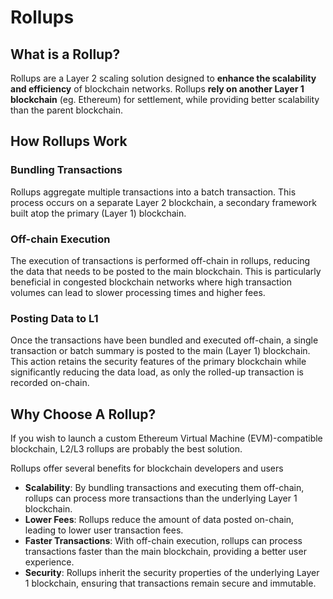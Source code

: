 # Rollups
## What is a Rollup?

Rollups are a Layer 2 scaling solution designed to **enhance the scalability and efficiency** of blockchain networks. Rollups **rely on another Layer 1 blockchain** (eg. Ethereum) for settlement, while providing better scalability than the parent blockchain.

## How Rollups Work
### Bundling Transactions
Rollups aggregate multiple transactions into a batch transaction. This process occurs on a separate Layer 2 blockchain, a secondary framework built atop the primary (Layer 1) blockchain.
### Off-chain Execution
The execution of transactions is performed off-chain in rollups, reducing the data that needs to be posted to the main blockchain. This is particularly beneficial in congested blockchain networks where high transaction volumes can lead to slower processing times and higher fees.
### Posting Data to L1
Once the transactions have been bundled and executed off-chain, a single transaction or batch summary is posted to the main (Layer 1) blockchain. This action retains the security features of the primary blockchain while significantly reducing the data load, as only the rolled-up transaction is recorded on-chain.

## Why Choose A Rollup?
If you wish to launch a custom Ethereum Virtual Machine (EVM)-compatible blockchain, L2/L3 rollups are probably the best solution.

Rollups offer several benefits for blockchain developers and users

- **Scalability**: By bundling transactions and executing them off-chain, rollups can process more transactions than the underlying Layer 1 blockchain.
- **Lower Fees**: Rollups reduce the amount of data posted on-chain, leading to lower user transaction fees.
- **Faster Transactions**: With off-chain execution, rollups can process transactions faster than the main blockchain, providing a better user experience.
- **Security**: Rollups inherit the security properties of the underlying Layer 1 blockchain, ensuring that transactions remain secure and immutable.

